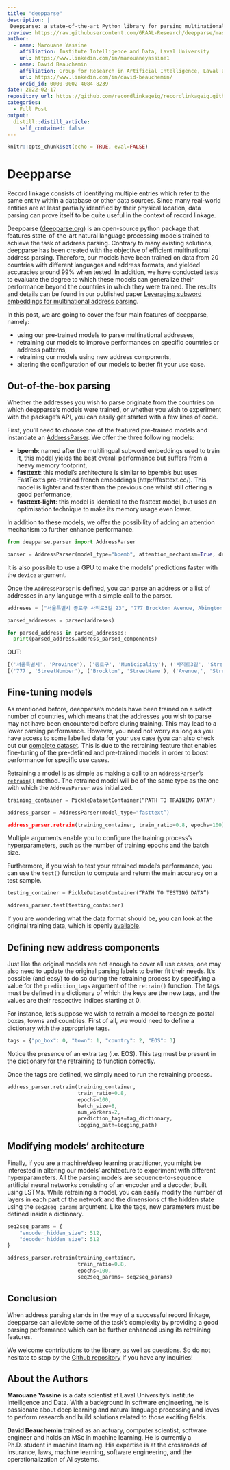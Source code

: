 ```yaml
---
title: "deepparse"
description: |
 Deepparse: a state-of-the-art Python library for parsing multinational street addresses using deep learning.
preview: https://raw.githubusercontent.com/GRAAL-Research/deepparse/master/docs/source/_static/logos/deepparse.png
author:
  - name: Marouane Yassine
    affiliation: Institute Intelligence and Data, Laval University
    url: https://www.linkedin.com/in/marouaneyassine1
  - name: David Beauchemin
    affiliation: Group for Research in Artificial Intelligence, Laval University
    url: https://www.linkedin.com/in/david-beauchemin/
    orcid_id: 0000-0002-4084-8239
date: 2022-02-17
repository_url: https://github.com/recordlinkageig/recordlinkageig.github.io
categories:
  - Full Post
output:
  distill::distill_article:
    self_contained: false
---
```


```r
knitr::opts_chunk$set(echo = TRUE, eval=FALSE)
```

# Deepparse

Record linkage consists of identifying multiple entries which refer to the same entity within a database or other data sources. Since many real-world entities are at least partially identified by their physical location, data parsing can prove itself to be quite useful in the context of record linkage.

Deepparse ([deepparse.org](https://deepparse.org)) is an open-source python package that features state-of-the-art natural language processing models trained to achieve the task of address parsing. Contrary to many existing solutions, deepparse has been created with the objective of efficient multinational address parsing. Therefore, our models have been trained on data from 20 countries with different languages and address formats, and yielded accuracies around 99% when tested. In addition, we have conducted tests to evaluate the degree to which these models can generalize their performance beyond the countries in which they were trained. The results and details can be found in our published paper [Leveraging subword embeddings for multinational address parsing](https://ieeexplore.ieee.org/document/9357170).

In this post, we are going to cover the four main features of deepparse, namely:

- using our pre-trained models to parse multinational addresses,
- retraining our models to improve performances on specific countries or address patterns,
- retraining our models using new address components,
- altering the configuration of our models to better fit your use case.

## Out-of-the-box parsing

Whether the addresses you wish to parse originate from the countries on which deepparse’s models were trained, or whether you wish to experiment with the package’s API, you can easily get started with a few lines of code.

First, you’ll need to choose one of the featured pre-trained models and instantiate an [AddressParser](https://deepparse.org/parser.html#deepparse.parser.AddressParser). We offer the three following models:

- **bpemb**: named after the multilingual subword embeddings used to train it, this model yields the best overall performance but suffers from a heavy memory footprint,
- **fasttext**: this model’s architecture is similar to bpemb’s but uses FastText’s pre-trained french embeddings (http://fasttext.cc/). This model is lighter and faster than the previous one whilst still offering a good performance,
- **fasttext-light**: this model is identical to the fasttext model, but uses an optimisation technique to make its memory usage even lower.

In addition to these models, we offer the possibility of adding an attention mechanism to further enhance performance.

```python
from deepparse.parser import AddressParser

parser = AddressParser(model_type="bpemb", attention_mechanism=True, device=0)
```

It is also possible to use a GPU to make the models’ predictions faster with the `device` argument.

Once the `AddressParser` is defined, you can parse an address or a list of addresses in any language with a simple call to the parser.

```python
addreses = ["서울특별시 종로구 사직로3길 23", "777 Brockton Avenue, Abington MA 2351"]

parsed_addresses = parser(addreses)

for parsed_address in parsed_addresses:
  print(parsed_address.address_parsed_components)

```

OUT:

```python
[('서울특별시', 'Province'), ('종로구', 'Municipality'), ('사직로3길', 'StreetName'), ('23', 'StreetNumber')]
[('777', 'StreetNumber'), ('Brockton', 'StreetName'), ('Avenue,', 'StreetName'), ('Abington', 'Municipality'), ('MA', 'Province'), ('2351', 'PostalCode')]

```

## Fine-tuning models

As mentioned before, deepparse’s models have been trained on a select number of countries, which means that the addresses you wish to parse may not have been encountered before during training. This may lead to a lower parsing performance. However, you need not worry as long as you have access to some labelled data for your use case (you can also check out our [complete dataset](https://github.com/GRAAL-Research/deepparse-address-data). This is due to the retraining feature that enables fine-tuning of the pre-defined and pre-trained models in order to boost performance for specific use cases.

Retraining a model is as simple as making a call to an [`AddressParser`’s `retrain()`](https://deepparse.org/parser.html#deepparse.parser.AddressParser.retrain) method. The retrained model will be of the same type as the one with which the `AddressParser` was initialized.

```python
training_container = PickleDatasetContainer(“PATH TO TRAINING DATA”)

address_parser = AddressParser(model_type="fasttext”)

address_parser.retrain(training_container, train_ratio=0.8, epochs=100)
```
Multiple arguments enable you to configure the training process’s hyperparameters, such as the number of training epochs and the batch size.

Furthermore, if you wish to test your retrained model’s performance, you can use the `test()` function to compute and return the main accuracy on a test sample.

```python
testing_container = PickleDatasetContainer(“PATH TO TESTING DATA”)

address_parser.test(testing_container)
```

If you are wondering what the data format should be, you can look at the original training data, which is openly [available](https://github.com/GRAAL-Research/deepparse-address-data).


## Defining new address components

Just like the original models are not enough to cover all use cases, one may also need to update the original parsing labels to better fit their needs. It’s possible (and easy) to do so during the retraining process by specifying a value for the `prediction_tags` argument of the `retrain()` function. The tags must be defined in a dictionary of which the keys are the new tags, and the values are their respective indices starting at 0.

For instance, let’s suppose we wish to retrain a model to recognize postal boxes, towns and countries. First of all, we would need to define a dictionary with the appropriate tags.

```python
tags = {"po_box": 0, "town": 1, "country": 2, "EOS": 3}
```
Notice the presence of an extra tag (i.e. EOS). This tag must be present in the dictionary for the retraining to function correctly.

Once the tags are defined, we simply need to run the retraining process.

```python
address_parser.retrain(training_container,
                       train_ratio=0.8,
                       epochs=100,
                       batch_size=8,
                       num_workers=2,
                       prediction_tags=tag_dictionary,
                       logging_path=logging_path)
```


## Modifying models’ architecture

Finally, if you are a machine/deep learning practitioner, you might be interested in altering our models’ architecture to experiment with different hyperparameters. All the parsing models are sequence-to-sequence artificial neural networks consisting of an encoder and a decoder, built using LSTMs. While retraining a model, you can easily modify the number of layers in each part of the network and the dimensions of the hidden state using the `seq2seq_params` argument. Like the tags, new parameters must be defined inside a dictionary.

```python
seq2seq_params = {
    "encoder_hidden_size": 512,
    "decoder_hidden_size": 512
}

address_parser.retrain(training_container, 
                       train_ratio=0.8,
                       epochs=100,
                       seq2seq_params= seq2seq_params)
```

## Conclusion

When address parsing stands in the way of a successful record linkage, deepparse can alleviate some of the task’s complexity by providing a good parsing performance which can be further enhanced using its retraining features.

We welcome contributions to the library, as well as questions. So do not hesitate to stop by the [Github repository](https://github.com/GRAAL-Research/deepparse) if you have any inquiries!

## About the Authors {.appendix}

**Marouane Yassine** is a data scientist at Laval University’s Institute Intelligence and Data. With a background in software engineering, he is passionate about deep learning and natural language processing and loves to perform research and build solutions related to those exciting fields.

**David Beauchemin** trained as an actuary, computer scientist, software engineer and holds an MSc in machine learning. He is currently a Ph.D. student in machine learning. His expertise is at the crossroads of insurance, laws, machine learning, software engineering, and the operationalization of AI systems.





